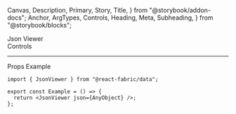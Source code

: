   Canvas,
  Description,
  Primary,
  Story,
  Title,
} from "@storybook/addon-docs";
  Anchor,
  ArgTypes,
  Controls,
  Heading,
  Meta,
  Subheading,
} from "@storybook/blocks";

<Meta of={JsonViewerStories} />

<Title>Json Viewer</Title>

<Anchor storyId="JsonViewer">
  <div className="hidden-anchor">
    <Subheading>Json Viewer</Subheading>
  </div>
</Anchor>

<Description of={JsonViewer} />

<Primary />

<Collapsable className="control-panel">
  <div>Controls</div>
  <Controls of={JsonViewerStories._JsonViewer} />
</Collapsable>

<hr />

<Anchor storyId="props">
  <Subheading>Props</Subheading>
</Anchor>

<ArgTypes sort="requiredFirst" />

<Anchor storyId="sample">
  <Subheading>Example</Subheading>
</Anchor>

```tsx
import { JsonViewer } from "@react-fabric/data";

export const Example = () => {
  return <JsonViewer json={AnyObject} />;
};
```

